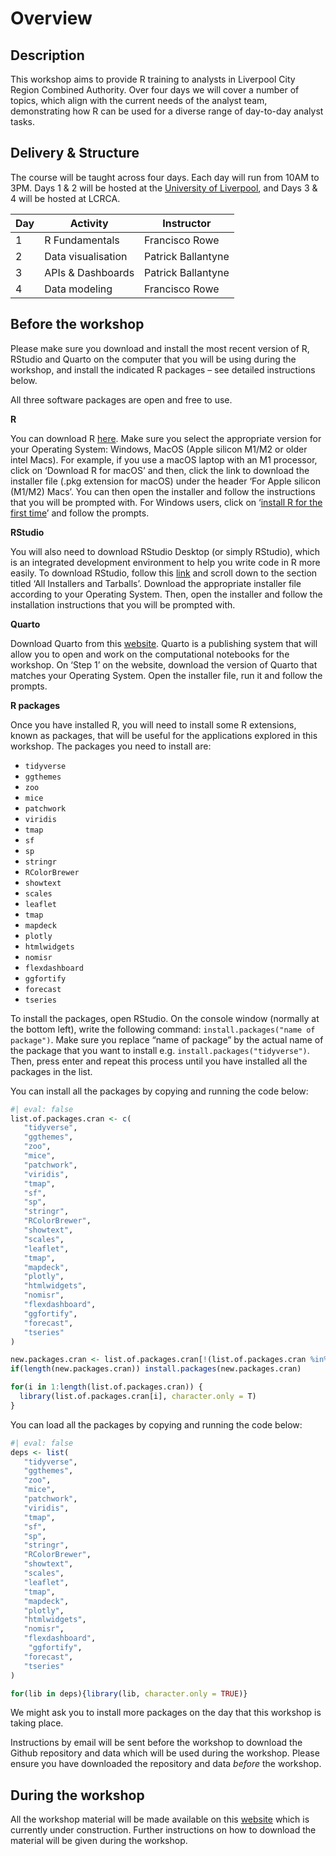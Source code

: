 # Overview {.unnumbered}

## Description

This workshop aims to provide R training to analysts in Liverpool City Region Combined Authority. Over four days we will cover a number of topics, which align with the current needs of the analyst team, demonstrating how R can be used for a diverse range of day-to-day analyst tasks.

## Delivery & Structure

The course will be taught across four days. Each day will run from 10AM to 3PM. Days 1 & 2 will be hosted at the [University of Liverpool](https://www.liverpool.ac.uk/geography-and-planning/contacts-and-finding-us/), and Days 3 & 4 will be hosted at LCRCA.

| Day | Activity           | Instructor         |
|-----|--------------------|--------------------|
| 1   | R Fundamentals     | Francisco Rowe     |
| 2   | Data visualisation | Patrick Ballantyne |
| 3   | APIs & Dashboards  | Patrick Ballantyne |
| 4   | Data modeling      | Francisco Rowe     |

## Before the workshop

::: callout-important
Please make sure you download and install the most recent version of R, RStudio and Quarto on the computer that you will be using during the workshop, and install the indicated R packages -- see detailed instructions below.
:::

::: callout-note
All three software packages are open and free to use.
:::

**R**

You can download R [here](https://cran.r-project.org/). Make sure you select the appropriate version for your Operating System: Windows, MacOS (Apple silicon M1/M2 or older intel Macs). For example, if you use a macOS laptop with an M1 processor, click on 'Download R for macOS' and then, click the link to download the installer file (.pkg extension for macOS) under the header 'For Apple silicon (M1/M2) Macs'. You can then open the installer and follow the instructions that you will be prompted with. For Windows users, click on '[install R for the first time](https://cran.r-project.org/bin/windows/base/)' and follow the prompts.

**RStudio**

You will also need to download RStudio Desktop (or simply RStudio), which is an integrated development environment to help you write code in R more easily. To download RStudio, follow this [link](https://posit.co/download/rstudio-desktop/) and scroll down to the section titled 'All Installers and Tarballs'. Download the appropriate installer file according to your Operating System. Then, open the installer and follow the installation instructions that you will be prompted with.

**Quarto**

Download Quarto from this [website](https://quarto.org/docs/get-started/). Quarto is a publishing system that will allow you to open and work on the computational notebooks for the workshop. On 'Step 1' on the website, download the version of Quarto that matches your Operating System. Open the installer file, run it and follow the prompts.

**R packages**

Once you have installed R, you will need to install some R extensions, known as packages, that will be useful for the applications explored in this workshop. The packages you need to install are:

-   `tidyverse`
-   `ggthemes`
-   `zoo`
-   `mice`
-   `patchwork`
-   `viridis`
-   `tmap`
-   `sf`
-   `sp`
-   `stringr`
-   `RColorBrewer`
-   `showtext`
-   `scales`
-   `leaflet`
-   `tmap`
-   `mapdeck`
-   `plotly`
-   `htmlwidgets`
-   `nomisr`
-   `flexdashboard`
-   `ggfortify`
-   `forecast`
-   `tseries`

To install the packages, open RStudio. On the console window (normally at the bottom left), write the following command: `install.packages("name of package")`. Make sure you replace "name of package" by the actual name of the package that you want to install e.g. `install.packages("tidyverse")`. Then, press enter and repeat this process until you have installed all the packages in the list.

You can install all the packages by copying and running the code below:

```r
#| eval: false
list.of.packages.cran <- c(
   "tidyverse",
   "ggthemes",
   "zoo",
   "mice",
   "patchwork",
   "viridis",
   "tmap",
   "sf",
   "sp",
   "stringr",
   "RColorBrewer",
   "showtext",
   "scales",
   "leaflet",
   "tmap",
   "mapdeck",
   "plotly",
   "htmlwidgets",
   "nomisr",
   "flexdashboard",
   "ggfortify",
   "forecast",
   "tseries"
)

new.packages.cran <- list.of.packages.cran[!(list.of.packages.cran %in% installed.packages()[,"Package"])]
if(length(new.packages.cran)) install.packages(new.packages.cran)

for(i in 1:length(list.of.packages.cran)) {
  library(list.of.packages.cran[i], character.only = T)
}
```

You can load all the packages by copying and running the code below:

```r
#| eval: false
deps <- list(
   "tidyverse",
   "ggthemes",
   "zoo",
   "mice",
   "patchwork",
   "viridis",
   "tmap",
   "sf",
   "sp",
   "stringr",
   "RColorBrewer",
   "showtext",
   "scales",
   "leaflet",
   "tmap",
   "mapdeck",
   "plotly",
   "htmlwidgets",
   "nomisr",
   "flexdashboard",
    "ggfortify",
   "forecast",
   "tseries"
)

for(lib in deps){library(lib, character.only = TRUE)}
```

::: callout-note
We might ask you to install more packages on the day that this workshop is taking place.
:::

::: callout-important
Instructions by email will be sent before the workshop to download the Github repository and data which will be used during the workshop. Please ensure you have downloaded the repository and data *before* the workshop.
:::

## During the workshop

All the workshop material will be made available on this [website](https://fcorowe.github.io/lcr-training/) which is currently under construction. Further instructions on how to download the material will be given during the workshop.

